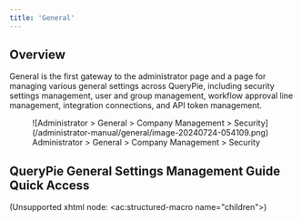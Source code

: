 ```yaml
---
title: 'General'
---
```


## Overview

General is the first gateway to the administrator page and a page for managing various general settings across QueryPie, including security settings management, user and group management, workflow approval line management, integration connections, and API token management.

<figure data-layout="center" data-align="center">
![Administrator &gt; General &gt; Company Management &gt; Security](/administrator-manual/general/image-20240724-054109.png)
<figcaption>
Administrator &gt; General &gt; Company Management &gt; Security
</figcaption>
</figure>

## QueryPie General Settings Management Guide Quick Access

(Unsupported xhtml node: &lt;ac:structured-macro name="children"&gt;)
